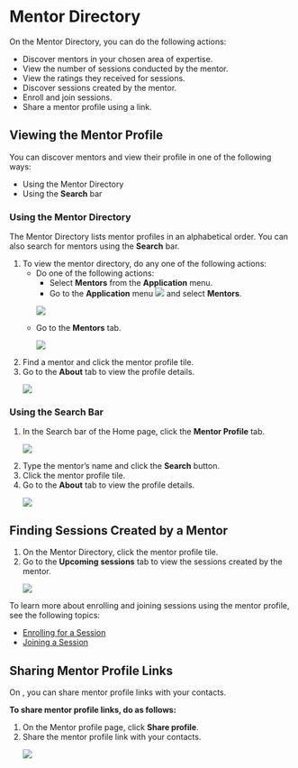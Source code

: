 
# Mentor Directory 

On the Mentor Directory, you can do the following actions:

<ul>
<li>Discover mentors in your chosen area of expertise.</li>
<li>View the number of sessions conducted by the mentor.</li>
<li>View the ratings they received for sessions.</li>
<li>Discover sessions created by the mentor.</li>
<li>Enroll and join sessions.</li>
<li>Share a mentor profile using a link.</li>
</ul>

## Viewing the Mentor Profile

<p>You can discover mentors and view their profile in one of the following ways:</p>

<ul>
<li>Using the Mentor Directory</li>
<li>Using the <b>Search</b> bar</li>
</ul>

### Using the Mentor Directory

<p>The Mentor Directory lists mentor profiles in an alphabetical order. You can also search for mentors using the <b>Search</b> bar.</p>

<ol>
<li>To view the mentor directory, do any one of the following actions:
<ul>
<li>Do one of the following actions:
<ul>
<li>Select <b>Mentors</b> from the <b>Application</b> menu.</li>
<li>Go to the <b>Application</b> menu <img src={BurgerMenu}/> and select <b>Mentors</b>.</li>
</ul>
<p>
    <img src={PortalAppMenu} />
</p>
</li>
<li>Go to the <b>Mentors</b> tab.
<p>
    <img src={MentorDirectoryIcon} />
</p> 
</li>
</ul>
</li>
<li>Find a mentor and click the mentor profile tile.</li>
<li>Go to the <b>About</b> tab to view the profile details.
<p>
    <img src={PortalMentorProfilePage} />
</p>
</li>
</ol>

### Using the Search Bar

<ol>
<li>In the Search bar of the Home page, click the <b>Mentor Profile</b> tab. 
<p>
    <img src={PortalSearchMentor} />
</p>
</li>
<li>Type the mentor’s name and click the <b>Search</b> button.</li>
<li>Click the mentor profile tile.</li>
<li>Go to the <b>About</b> tab to view the profile details.
<p>
    <img src={PortalMentorProfilePage} />
</p>
</li>
</ol>

## Finding Sessions Created by a Mentor

<ol>
<li>On the Mentor Directory, click the mentor profile tile.</li>
<li>Go to the <b>Upcoming sessions</b> tab to view the sessions created by the mentor.
<p>
    <img src={PortalUpcomingSession} />
</p>
</li>
</ol>

<Admonition type="info">
<p>To learn more about enrolling and joining sessions using the mentor profile, see the following topics:</p>
<ul>
<li><a href="enrolling-for-a-session">Enrolling for a Session</a></li>
<li><a href="joining-a-session">Joining a Session</a></li>
</ul>
</Admonition>

## Sharing Mentor Profile Links

On <PartialExample mentored />, you can share mentor profile links with your contacts.

**To share mentor profile links, do as follows:**

<ol>
<li>On the Mentor profile page, click <b>Share profile</b>.</li>
<li>Share the mentor profile link with your contacts.
<p>
    <img src={PortalMentorProfilePage} />
</p>
</li>
</ol>
